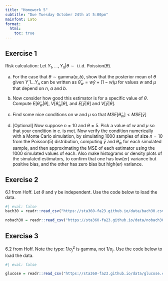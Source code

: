 ```yaml
---
title: "Homework 5"
subtitle: "Due Tuesday October 24th at 5:00pm"
mainfont: Lato
format: 
  html:
    toc: true
---
```


## Exercise 1

Risk calculation: Let $Y_1, \ldots, Y_n | \theta \sim \text{ i.i.d. Poission}(\theta)$.

a. For the case that $\theta \sim \text{gamma}(a, b)$, show that the posterior mean of $\theta$ given $Y_,1 \ldots Y_n$ can be written as $\hat{\theta}_w = w \bar{y} + (1-w)\mu$ for values $w$ and $\mu$ that depend on $n$, $a$ and $b$. 

b. Now consider how good this estimator is for a specific value of $\theta$. Compute $E[\hat{\theta}_w|\theta]$, $V[\hat{\theta}_w|\theta]$, and
$E[\bar{y}|\theta]$ and $V[\bar{y}|\theta]$.

c. Find some nice conditions on $w$ and $\mu$ so that $MSE[\hat{\theta}_w] < MSE[\bar{y}]$

d. [Optional] Now suppose $n = 10$ and $\theta = 5$. Pick a value of $w$ and $\mu$ so that your condition in c. is met. Now verify the condition numerically with a Monte Carlo simulation, by simulating 1000 samples of size $n=10$ from the Poisson(5) distribution, computing $\bar{y}$ and $\hat{\theta}_w$ for each simulated sample, and then approximating the MSE of each estimator using the 1000 simulated values of each. Also make histograms or density plots of the simulated estimators, to confirm that one has low(er) variance but positive bias, and the other has zero bias but high(er) variance.


## Exercise 2

6.1 from Hoff. Let $\theta$ and $\gamma$ be independent. Use the code below to load the data.

```r
#| eval: false
bach30 = readr::read_csv("https://sta360-fa23.github.io/data/bach30.csv")

nobach30 = readr::read_csv("https://sta360-fa23.github.io/data/nobach30.csv")
```


## Exercise 3

6.2 from Hoff. Note the typo: $1/\sigma_j^2$ is gamma, not $1/\sigma_j$. Use the code below to load the data.

```r
#| eval: false

glucose = readr::read_csv("https://sta360-fa23.github.io/data/glucose.csv")

```

